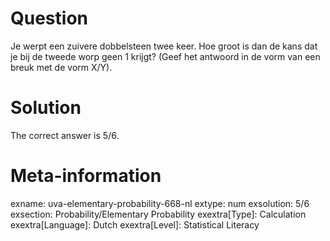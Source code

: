 Question
========

Je werpt een zuivere dobbelsteen twee keer. Hoe groot is dan de kans dat je bij de tweede worp geen 1 krijgt?
(Geef het antwoord in de vorm van een breuk met de vorm X/Y). 

Solution
========

The correct answer is 5/6.

Meta-information
================
exname: uva-elementary-probability-668-nl 
extype: num 
exsolution: 5/6 
exsection: Probability/Elementary Probability 
exextra[Type]: Calculation 
exextra[Language]: Dutch 
exextra[Level]: Statistical Literacy 
